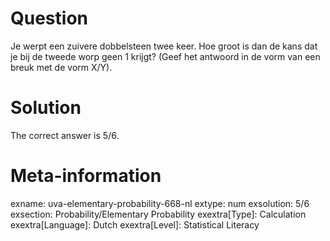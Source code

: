 Question
========

Je werpt een zuivere dobbelsteen twee keer. Hoe groot is dan de kans dat je bij de tweede worp geen 1 krijgt?
(Geef het antwoord in de vorm van een breuk met de vorm X/Y). 

Solution
========

The correct answer is 5/6.

Meta-information
================
exname: uva-elementary-probability-668-nl 
extype: num 
exsolution: 5/6 
exsection: Probability/Elementary Probability 
exextra[Type]: Calculation 
exextra[Language]: Dutch 
exextra[Level]: Statistical Literacy 
